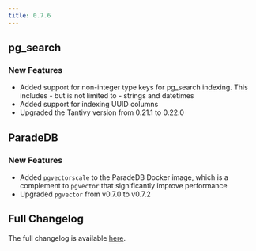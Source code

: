 ```yaml
---
title: 0.7.6
---
```


## pg_search

### New Features

- Added support for non-integer type keys for pg_search indexing. This includes - but is not limited to - strings and datetimes
- Added support for indexing UUID columns
- Upgraded the Tantivy version from 0.21.1 to 0.22.0

## ParadeDB

### New Features

- Added `pgvectorscale` to the ParadeDB Docker image, which is a complement to `pgvector` that significantly improve performance
- Upgraded `pgvector` from v0.7.0 to v0.7.2

## Full Changelog

The full changelog is available [here](https://github.com/paradedb/paradedb/releases/tag/v0.7.6).
